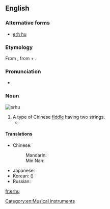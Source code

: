 ==English==
{{wikipedia}}

===Alternative forms===
* [[erh hu]]

===Etymology===
From {{etyl|zh|en}} {{l|zh|二胡|tr=èrhú}}, from {{term|二||two|lang=zh}} + {{term|胡||fiddle; short for [[胡琴]], a family of Chinese vertical fiddles|lang=zh}}.

===Pronunciation===
* {{IPA|/ˈɜːhuː/}}

===Noun===
[[Image:Erhu.png|thumb|erhu]]
{{en-noun|erhu|pl2=erhus}}

# A type of Chinese [[fiddle]] having two strings.
#*{{quote-news|year=2009|date=March 10|author=Jennifer 8. Lee|title=Cherished Instrument Is Gone, and to Its Owner, Loss Is Like a Death|work=New York Times|url=http://www.nytimes.com/2009/03/10/nyregion/10erhu.html
|passage=Searches on Craigslist turned up no ads for '''erhus''', wanted or offered, though there was a posting for an instrument found on the Lower East Side (the owner must identify the instrument). }}

====Translations====
{{trans-top|Chinese fiddle}}
* Chinese:
*: Mandarin: {{t-|cmn|二胡|tr=èrhú|sc=Hani}}
*: Min Nan: {{tø|nan|二胡|tr=jī-ô·|sc=Hans}}
{{trans-mid}}
* Japanese: {{t-|ja|二胡|tr=にこ, niko}}
* Korean: {{t|ko|이호|tr=iho}} ({{t-|ko|二胡}})
* Russian: {{t+|ru|эрху|n|tr=erxú}} {{indeclinable}}
{{trans-bottom}}

[[Category:en:Musical instruments]]

[[fr:erhu]]